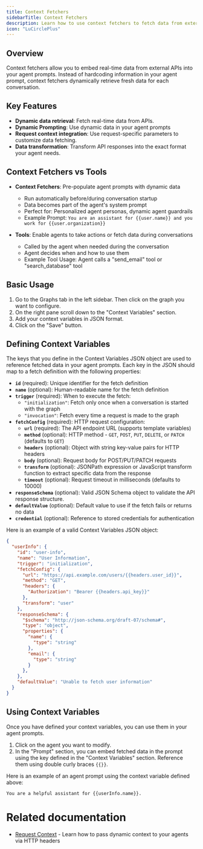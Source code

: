 ```yaml
---
title: Context Fetchers
sidebarTitle: Context Fetchers
description: Learn how to use context fetchers to fetch data from external sources and make it available to your agents
icon: "LuCirclePlus"
---
```


## Overview

Context fetchers allow you to embed real-time data from external APIs into your agent prompts. Instead of hardcoding information in your agent prompt, context fetchers dynamically retrieve fresh data for each conversation.

## Key Features

- **Dynamic data retrieval**: Fetch real-time data from APIs.
- **Dynamic Prompting**: Use dynamic data in your agent prompts
- **Request context integration**: Use request-specific parameters to customize data fetching.
- **Data transformation**: Transform API responses into the exact format your agent needs.

## Context Fetchers vs Tools

- **Context Fetchers**: Pre-populate agent prompts with dynamic data
  - Run automatically before/during conversation startup
  - Data becomes part of the agent's system prompt
  - Perfect for: Personalized agent personas, dynamic agent guardrails
  - Example Prompt: `You are an assistant for {{user.name}} and you work for {{user.organization}}`

- **Tools**: Enable agents to take actions or fetch data during conversations
  - Called by the agent when needed during the conversation
  - Agent decides when and how to use them
  - Example Tool Usage: Agent calls a "send_email" tool or "search_database" tool

## Basic Usage

1. Go to the Graphs tab in the left sidebar. Then click on the graph you want to configure.
2. On the right pane scroll down to the "Context Variables" section.
3. Add your context variables in JSON format.
4. Click on the "Save" button.

## Defining Context Variables

The keys that you define in the Context Variables JSON object are used to reference fetched data in your agent prompts.
Each key in the JSON should map to a fetch definition with the following properties:

- **`id`** (required): Unique identifier for the fetch definition
- **`name`** (optional): Human-readable name for the fetch definition
- **`trigger`** (required): When to execute the fetch:
  - `"initialization"`: Fetch only once when a conversation is started with the graph
  - `"invocation"`: Fetch every time a request is made to the graph
- **`fetchConfig`** (required): HTTP request configuration:
  - **`url`** (required): The API endpoint URL (supports template variables)
  - **`method`** (optional): HTTP method - `GET`, `POST`, `PUT`, `DELETE`, or `PATCH` (defaults to `GET`)
  - **`headers`** (optional): Object with string key-value pairs for HTTP headers
  - **`body`** (optional): Request body for POST/PUT/PATCH requests
  - **`transform`** (optional): JSONPath expression or JavaScript transform function to extract specific data from the response
  - **`timeout`** (optional): Request timeout in milliseconds (defaults to 10000)
- **`responseSchema`** (optional): Valid JSON Schema object to validate the API response structure.
- **`defaultValue`** (optional): Default value to use if the fetch fails or returns no data
- **`credential`** (optional): Reference to stored credentials for authentication

Here is an example of a valid Context Variables JSON object:
```json
{
  "userInfo": {
    "id": "user-info",
    "name": "User Information",
    "trigger": "initialization",
    "fetchConfig": {
      "url": "https://api.example.com/users/{{headers.user_id}}",
      "method": "GET",
      "headers": {
        "Authorization": "Bearer {{headers.api_key}}"
      },
      "transform": "user"
    },
    "responseSchema": {
      "$schema": "http://json-schema.org/draft-07/schema#",
      "type": "object",
      "properties": {
        "name": {
          "type": "string"
        },
        "email": {
          "type": "string"
        }
      },
    },
    "defaultValue": "Unable to fetch user information"
  }
}
```

## Using Context Variables
Once you have defined your context variables, you can use them in your agent prompts.
1. Click on the agent you want to modify.
2. In the "Prompt" section, you can embed fetched data in the prompt using the key defined in the "Context Variables" section. Reference them using double curly braces `{{}}`.

Here is an example of an agent prompt using the context variable defined above:

```
You are a helpful assistant for {{userInfo.name}}.
```

# Related documentation

- [Request Context](/visual-builder/request-context) - Learn how to pass dynamic context to your agents via HTTP headers